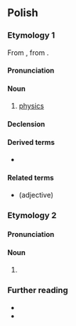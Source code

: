 {{also|fizyką}}
==Polish==
{{wp|lang=pl}}

===Etymology 1===
From {{bor|pl|la|physica}}, from {{der|pl|grc|φυσική}}.

====Pronunciation====
{{pl-p|a=Pl-fizyka.ogg|fs=1}}

====Noun====
{{pl-noun|f}}

# [[physics]]
#: {{uxi|pl|Madlen studiuje '''fizykę''' na Uniwersytecie Wiedeńskim.|Madlen studies '''physics''' at the University of Vienna.}}

====Declension====
{{pl-decl-noun-f}}

====Derived terms====
* {{q|noun}} {{l|pl|agrofizyka}}

====Related terms====
* {{l|pl|fizyczny}} (adjective)

===Etymology 2===
{{nonlemma}}

====Pronunciation====
{{pl-p}}

====Noun====
{{head|pl|noun form}}

# {{inflection of|pl|fizyk||gen//acc|s}}

===Further reading===
* {{R:pl:WSJP}}
* {{R:PWN}}

{{c|pl|Physics}}